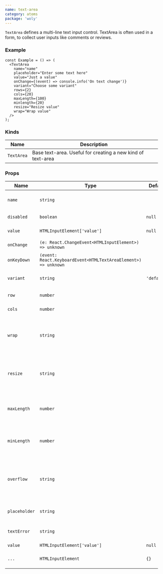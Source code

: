 ```yaml
---
name: text-area
category: atoms
package: 'woly'
---
```



`TextArea` defines a multi-line text input control. TextArea is often used in a form, to collect user inputs like comments or reviews.

### Example

<TextAreaExample />

```tsx
const Example = () => (
  <TextArea
    name="name"
    placeholder="Enter some text here"
    value="Just a value"
    onChange={(event) => console.info('On text change')}
    variant="Choose some variant"
    rows={2}
    cols={20}
    maxLength={100}
    minlength={20}
    resize="Resize value"
    wrap="Wrap value"
  />
);
```

### Kinds

| Name       | Description                                                 |
| ---------- | ------------------------------------------------------------|
| `TextArea` | Base text-area. Useful for creating a new kind of text-area |

### Props

| Name       | Type                                                          | Default     | Description                                                                                |
| ---------- | ------------------------------------------------------------- | ----------- | ------------------------------------------------------------------------------------------ |
| `name`       | `string`                                                      |             | Name attribute specifies a name of the text-area                                         |
| `disabled`   | `boolean`                                                     | `null`      | HTML disabled attribute                                                                  |
| `value`      | `HTMLInputElement['value']`                                   | `null`      | Value of text-area field                                                                 |
| `onChange`   | `(e: React.ChangeEvent<HTMLInputElement>) => unknown`         |             | Callback when user text-area                                                             |
| `onKeyDown`  | `(event: React.KeyboardEvent<HTMLTextAreaElement>) => unknown`|             | Callback when user text-area                                                             |
| `variant`    | `string`                                                      | `'default'` | Variant prop to style TextArea component                                                 |
| `row`        | `number`                                                      |             | Number of rows to display                                                                |
| `cols`       | `number`                                                      |             | Number of cols to display                                                                |
| `wrap`       | `string`                                                      |             | The wrap attribute specifies how the text in a text area is to be wrapped                |
| `resize`     | `string`                                                      |             | The resize property defines if (and how) an element is resizable by the user             |
| `maxLength`  | `number`                                                      |             | The maxlength attribute specifies the maximum length (in characters)                     |
| `minLength`  | `number`                                                      |             | The minlength attribute specifies the maximum length (in characters)                     |
| `overflow`   | `string`                                                      |             | The overflow property specifies what should happen if content overflows an element's box |
| `placeholder`| `string`                                                      |             | The placeholder represents the placeholder text                                          |
| `textError`  | `string`                                                      |             | The property represents the text error                                                   |
| `value`      | `HTMLInputElement['value']`                                   | `null`      | Value of textarea                                                                        |           
|`...`         | `HTMLInputElement`                                            | `{}`        | Other props are inherited from `HTMLInputElement`                                        |
